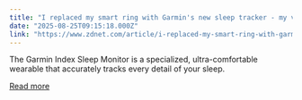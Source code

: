 ```yaml
---
title: "I replaced my smart ring with Garmin's new sleep tracker - my verdict after a week"
date: "2025-08-25T09:15:18.000Z"
link: "https://www.zdnet.com/article/i-replaced-my-smart-ring-with-garmins-new-sleep-tracker-my-verdict-after-a-week/"
---
```


The Garmin Index Sleep Monitor is a specialized, ultra-comfortable wearable that accurately tracks every detail of your sleep.

[Read more](https://www.zdnet.com/article/i-replaced-my-smart-ring-with-garmins-new-sleep-tracker-my-verdict-after-a-week/)
